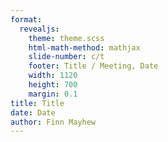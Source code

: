 ```yaml
---
format:
  revealjs:
    theme: theme.scss
    html-math-method: mathjax
    slide-number: c/t
    footer: Title / Meeting, Date
    width: 1120
    height: 700
    margin: 0.1
title: Title
date: Date
author: Finn Mayhew
---
```

